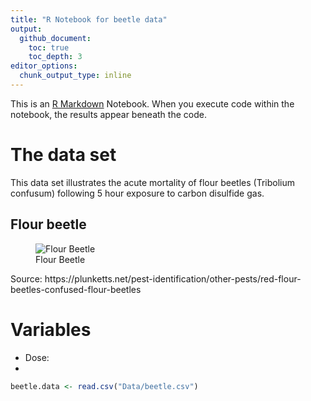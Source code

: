 ```yaml
---
title: "R Notebook for beetle data"
output: 
  github_document:
    toc: true
    toc_depth: 3
editor_options:
  chunk_output_type: inline
---
```


This is an [R Markdown](http://rmarkdown.rstudio.com) Notebook. When you execute code within the notebook, the results appear beneath the code. 

# The data set
This data set illustrates the acute mortality of flour beetles (Tribolium confusum) following 5 hour exposure to carbon disulfide gas.

## Flour beetle

![Flour Beetle](Graphics/Red-flour-beetle.jpg)

Source: https://plunketts.net/pest-identification/other-pests/red-flour-beetles-confused-flour-beetles

# Variables
* Dose: 
* 

```r
beetle.data <- read.csv("Data/beetle.csv")
```

